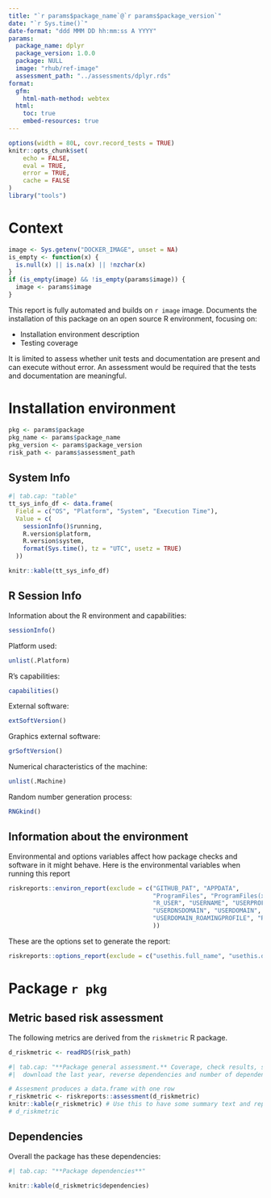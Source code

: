 ```yaml
---
title: "`r params$package_name`@`r params$package_version`"
date: "`r Sys.time()`"
date-format: "ddd MMM DD hh:mm:ss A YYYY"
params:
  package_name: dplyr
  package_version: 1.0.0
  package: NULL
  image: "rhub/ref-image"
  assessment_path: "../assessments/dplyr.rds"
format:
  gfm:
    html-math-method: webtex
  html: 
    toc: true  
    embed-resources: true
---
```


```r
options(width = 80L, covr.record_tests = TRUE)
knitr::opts_chunk$set(
    echo = FALSE,
    eval = TRUE,
    error = TRUE,
    cache = FALSE
)
library("tools")
```

# Context


```r
image <- Sys.getenv("DOCKER_IMAGE", unset = NA)
is_empty <- function(x) {
  is.null(x) || is.na(x) || !nzchar(x)
}
if (is_empty(image) && !is_empty(params$image)) {
  image <- params$image
}
```

This report is fully automated and builds on `r image` image.
Documents the installation of this package on an open source R environment, focusing on:

- Installation environment description
- Testing coverage

It is limited to assess whether unit tests and documentation are present and can execute without error. 
An assessment would be required that the tests and documentation are meaningful. 

# Installation environment

```r
pkg <- params$package
pkg_name <- params$package_name
pkg_version <- params$package_version
risk_path <- params$assessment_path
```


## System Info

```r
#| tab.cap: "table"
tt_sys_info_df <- data.frame(
  Field = c("OS", "Platform", "System", "Execution Time"),
  Value = c(
    sessionInfo()$running,
    R.version$platform,
    R.version$system,
    format(Sys.time(), tz = "UTC", usetz = TRUE)
  ))

knitr::kable(tt_sys_info_df)
```

## R Session Info

Information about the R environment and capabilities:

```r
sessionInfo()
```

Platform used:

```r
unlist(.Platform)
```

R's capabilities:

```r
capabilities()
```

External software:

```r
extSoftVersion()
```

Graphics external software:

```r
grSoftVersion()
```

Numerical characteristics of the machine:

```r
unlist(.Machine)
```


Random number generation process:

```r
RNGkind()
```


## Information about the environment

Environmental and options variables affect how package checks and software in it might behave.
Here is the environmental variables when running this report

```r
riskreports::environ_report(exclude = c("GITHUB_PAT", "APPDATA", 
                                        "ProgramFiles", "ProgramFiles(x86)",
                                        "R_USER", "USERNAME", "USERPROFILE", 
                                        "USERDNSDOMAIN", "USERDOMAIN", 
                                        "USERDOMAIN_ROAMINGPROFILE", "R_DptShare"              
                                        ))
```

These are the options set to generate the report:

```r
riskreports::options_report(exclude = c("usethis.full_name", "usethis.description", "usethis.destdir"))
```


# Package `r pkg`

## Metric based risk assessment

The following metrics are derived from the `riskmetric` R package.

```r
d_riskmetric <- readRDS(risk_path)
```


```r
#| tab.cap: "**Package general assessment.** Coverage, check results, size, 
#|  download the last year, reverse dependencies and number of dependencies."

# Assesment produces a data.frame with one row
r_riskmetric <- riskreports::assessment(d_riskmetric)
knitr::kable(r_riskmetric) # Use this to have some summary text and report it.
# d_riskmetric
```


## Dependencies

Overall the package has these dependencies:

```r
#| tab.cap: "**Package dependencies**"

knitr::kable(d_riskmetric$dependencies)
```
